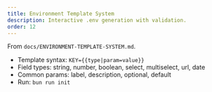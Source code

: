 ```yaml
---
title: Environment Template System
description: Interactive .env generation with validation.
order: 12
---
```


From `docs/ENVIRONMENT-TEMPLATE-SYSTEM.md`.

- Template syntax: `KEY={{type|param=value}}`
- Field types: string, number, boolean, select, multiselect, url, date
- Common params: label, description, optional, default
- Run: `bun run init`
